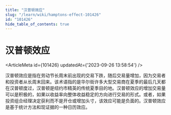 ```yaml
---
title: "汉普顿效应"
slug: "/learn/wiki/hamptons-effect-101426"
id: "101426"
hide_table_of_contents: true
---
```



# 汉普顿效应

<ArticleMeta id={101426} updatedAt={'2023-09-26 13:58:54'} />
<div className='border-solid border-b border-t-0 my-4 border-[var(--ifm-color-gray-300)]' />

汉普顿效应是指在劳动节长周末前出现的交易下跌，随后交易量增加，因为交易者和投资者从长周末回来。该术语指的是华尔街许多大型交易商在夏季的最后几天都在汉普顿度过，汉普顿是纽约市精英的传统夏季目的地。汉普顿效应的增加交易量可以是积极的，如果以收益率向整体收益稳定的方向进行交易的形式。或者，如果投资组合经理决定获利而不是开仓或增加头寸，该效应可能是负面的。汉普顿效应是基于统计方法和现证据的一种日历效应。
